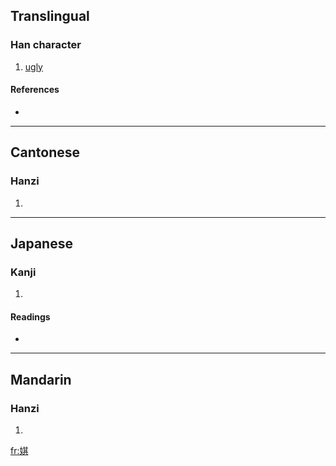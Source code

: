 ==Translingual==

===Han character===
{{Han char|rn=38|rad=女|as=08|sn=11|four=4448<sub>1</sub>|canj=女廿一金 (VTMC)}}

# [[ugly]]

====References====
* {{Han ref|kx=0263.330|dkj=06368|dj=0530.210|hdz=21055.090|uh=5A38|ud=23096|bh=D4D3|bd=54483}}

----

==Cantonese==

===Hanzi===
{{yue-hanzi|jyut=|y=hei1}}

# {{defn|Cantonese|sort=女08}}

----

==Japanese==

===Kanji===
{{ja-kanji|grade=|rs=女08}}

# {{defn|Japanese|sort=女08}}

====Readings====
* {{ja-readings|on=[[き]] (ki)|kun=[[みにくい]] (minikui)}}

----

==Mandarin==

===Hanzi===
{{cmn-hanzi|pin=[[qī]] ([[qi1]])|wg=ch'i<sup>1</sup>}}

# {{defn|Mandarin|sort=女08}}

[[fr:娸]]